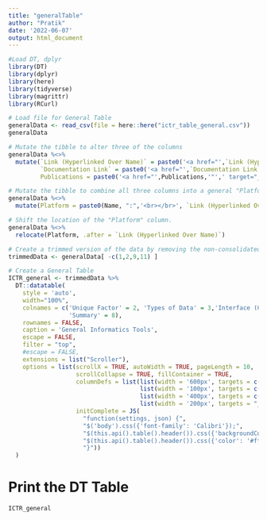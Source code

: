 ```yaml
---
title: "generalTable"
author: "Pratik"
date: '2022-06-07'
output: html_document
---
```


```r
#Load DT, dplyr
library(DT)
library(dplyr)
library(here)
library(tidyverse)
library(magrittr)
library(RCurl)
```


```r
# Load file for General Table
generalData <- read_csv(file = here::here("ictr_table_general.csv"))
generalData

# Mutate the tibble to alter three of the columns
generalData %<>%
  mutate(`Link (Hyperlinked Over Name)` = paste0('<a href="',`Link (Hyperlinked Over Name)`,'"',' target="_blank"','<div title="Main Link"> </div> <img src=\"https://cdns.iconmonstr.com/wp-content/releases/preview/2012/240/iconmonstr-link-1.png"  height=\"20\"> </img>','</a>'),
         `Documentation Link` = paste0('<a href="',`Documentation Link`,'"',' target="_blank"','<div title="Documentation"> </div> <img src=\"https://cdns.iconmonstr.com/wp-content/releases/preview/2013/240/iconmonstr-note-13.png"  height=\"20\"> </img>', '</a>'),
         Publications = paste0('<a href="',Publications,'"',' target="_blank"','<div title="Publications"> </div> <img src=\"https://cdns.iconmonstr.com/wp-content/releases/preview/2013/240/iconmonstr-note-4.png"  height=\"20\"> </img>', '</a>'))

# Mutate the tibble to combine all three columns into a general "Platform" column.
generalData %<>%
  mutate(Platform = paste0(Name, ":",'<br></br>', `Link (Hyperlinked Over Name)`,'<br></br>', `Documentation Link`,'<br></br>', Publications))

# Shift the location of the "Platform" column. 
generalData %<>%
  relocate(Platform, .after = `Link (Hyperlinked Over Name)`)

# Create a trimmed version of the data by removing the non-consolidated columns. 
trimmedData <- generalData[ -c(1,2,9,11) ]
```

```r
# Create a General Table
ICTR_general <- trimmedData %>%
  DT::datatable(
    style = 'auto',
    width="100%",
    colnames = c('Unique Factor' = 2, 'Types of Data' = 3,'Interface (CL, GUI)' = 6,
                 'Summary' = 8),
    rownames = FALSE,
    caption = 'General Informatics Tools',
    escape = FALSE,
    filter = "top",
    #escape = FALSE,
    extensions = list("Scroller"),
    options = list(scrollX = TRUE, autoWidth = TRUE, pageLength = 10,
                   scrollCollapse = TRUE, fillContainer = TRUE,
                   columnDefs = list(list(width = '600px', targets = c(7)),
                                     list(width = '100px', targets = c(0,4,5)),
                                     list(width = '400px', targets = c(2)),
                                     list(width = '200px', targets = "_all")),
                   initComplete = JS(
                     "function(settings, json) {",
                     "$('body').css({'font-family': 'Calibri'});",
                     "$(this.api().table().header()).css({'backgroundColor': '#3f546f'});",
                     "$(this.api().table().header()).css({'color': '#fff'});",
                     "}"))
  )
```

# Print the DT Table
```r
ICTR_general
```

